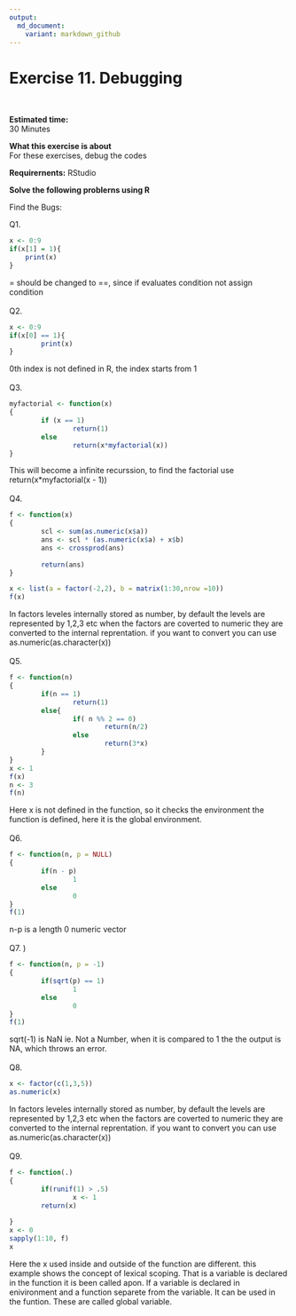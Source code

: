 ---
output:
  md_document:
    variant: markdown_github
---

# Exercise 11. Debugging  

<br>  

<b>Estimated time: </b>  
30 Minutes 

<b>What this exercise is about</b>  
For these exercises, debug the codes 

<b>
Requirernents:</b> RStudio 
  
<b>Solve the following problerns using R
</b>

Find the Bugs:

Q1.  
```{r eval=FALSE}
x <- 0:9
if(x[1] = 1){
    print(x)
}
```
= should be changed to ==, since if evaluates condition not assign condition  
<br>
Q2. 
```{r eval=FALSE}
x <- 0:9
if(x[0] == 1){
        print(x)
}
```
0th index is not defined in R, the index starts from 1  
<br>
Q3. 
```{r eval=FALSE}
myfactorial <- function(x)
{
        if (x == 1)
                return(1)
        else
                return(x*myfactorial(x))
}
```
This will become a infinite recurssion, to find the factorial use return(x*myfactorial(x - 1))  
<br>
Q4. 
```{r eval=FALSE}
f <- function(x)
{
        scl <- sum(as.numeric(x$a))
        ans <- scl * (as.numeric(x$a) + x$b)
        ans <- crossprod(ans)
        
        return(ans)
}

x <- list(a = factor(-2,2), b = matrix(1:30,nrow =10))
f(x)
```
In factors leveles internally stored as number, by default the levels are represented by 1,2,3 etc
when the factors are coverted to numeric they are converted to the internal reprentation. if you want to convert you can use as.numeric(as.character(x))  
<br>
Q5. 
```{r eval=FALSE}
f <- function(n)
{
        if(n == 1)
                return(1)
        else{
                if( n %% 2 == 0)
                        return(n/2)
                else
                        return(3*x)
        }
}
x <- 1
f(x)
n <- 3
f(n)

```
Here x is not defined in the function, so it checks the environment the function is defined, here it
is the global environment.  
<br>
Q6. 
```{r eval=FALSE}
f <- function(n, p = NULL)
{
        if(n - p)
                1
        else
                0
}
f(1)
```
n-p is a length 0 numeric vector  
<br>
Q7. ) 
```{r eval=FALSE}
f <- function(n, p = -1)
{
        if(sqrt(p) == 1)
                1
        else
                0
}
f(1)
```
sqrt(-1) is NaN ie. Not a Number, when it is compared to 1 the the output is NA, which throws an error.  
<br>
Q8. 
```{r}
x <- factor(c(1,3,5))
as.numeric(x)
```
In factors leveles internally stored as number, by default the levels are represented by 1,2,3 etc
when the factors are coverted to numeric they are converted to the internal reprentation. if you want to convert you can use as.numeric(as.character(x))  
<br>
Q9. 
```{r}
f <- function(.)
{
        if(runif(1) > .5)
                x <- 1
        return(x)
                
}
x <- 0
sapply(1:10, f)
x
```
Here the x used inside and outside of the function are different. this example shows the concept
of lexical scoping. That is a variable is declared in the function it is been called apon. If a variable is declared in enivironment and a function separete from the variable. It can be used in the funtion. These are called global variable.      
<br>
